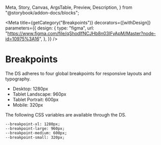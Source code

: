   Meta,
  Story,
  Canvas,
  ArgsTable,
  Preview,
  Description,
} from "@storybook/addon-docs/blocks";


<Meta
  title={getCategory("Breakpoints")}
  decorators={[withDesign]}
  parameters={{
    design: {
      type: "figma",
      url:
        "https://www.figma.com/file/qShodlfNCJHb8n03IFyApM/Master?node-id=10975%3A16",
    },
  }}
/>

# Breakpoints

The DS adheres to four global breakpoints for responsive layouts and typography.

- Desktop: 1280px
- Tablet Landscape: 960px
- Tablet Portrait: 600px
- Mobile: 320px

The following CSS variables are available through the DS.

```
--breakpoint-xl: 1280px;
--breakpoint-large: 960px;
--breakpoint-medium: 600px;
--breakpoint-small: 320px;
```

<!-- <Story story={stories.breakpoints} /> -->
